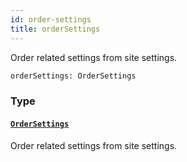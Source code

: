 ```yaml
---
id: order-settings
title: orderSettings
---
```


Order related settings from site settings.

```graphql
orderSettings: OrderSettings

```

### Type

#### [`OrderSettings`](../../../developer/api-reference/objects/order-settings)

Order related settings from site settings.
